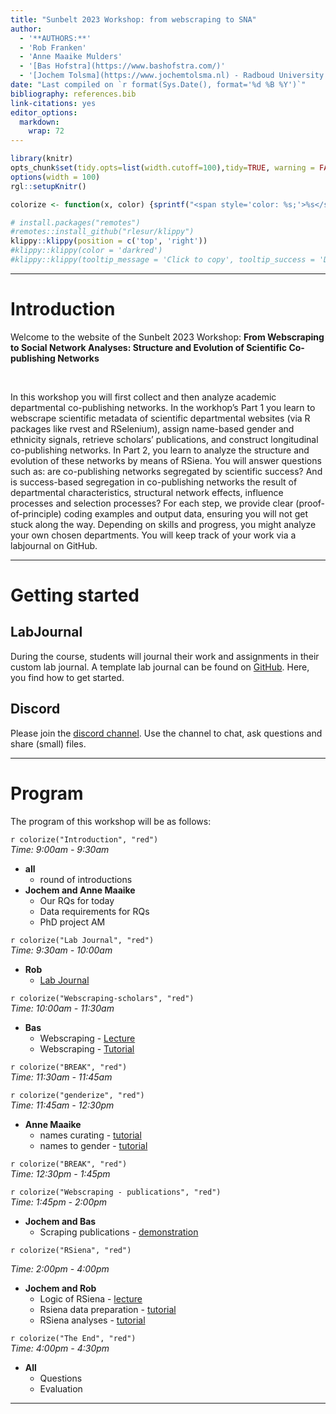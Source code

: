 ```yaml
---
title: "Sunbelt 2023 Workshop: from webscraping to SNA"
author: 
  - '**AUTHORS:**'
  - 'Rob Franken'  
  - 'Anne Maaike Mulders' 
  - '[Bas Hofstra](https://www.bashofstra.com/)'
  - '[Jochem Tolsma](https://www.jochemtolsma.nl) - Radboud University / University of Groningen, the Netherlands'
date: "Last compiled on `r format(Sys.Date(), format='%d %B %Y')`"
bibliography: references.bib
link-citations: yes
editor_options: 
  markdown: 
    wrap: 72
---
```


```r
library(knitr)
opts_chunk$set(tidy.opts=list(width.cutoff=100),tidy=TRUE, warning = FALSE, message = FALSE,comment = "#>", cache=TRUE, class.source=c("test"), class.output=c("test2"), cache.lazy = FALSE)
options(width = 100) 
rgl::setupKnitr()

colorize <- function(x, color) {sprintf("<span style='color: %s;'>%s</span>", color, x) }

```

```r
# install.packages("remotes")
#remotes::install_github("rlesur/klippy")
klippy::klippy(position = c('top', 'right'))
#klippy::klippy(color = 'darkred')
#klippy::klippy(tooltip_message = 'Click to copy', tooltip_success = 'Done')
```

------------------------------------------------------------------------

# Introduction

```{=html}
<script>
function myFunction() {

            var btn = document.getElementById("myButton");
            //to make it fancier
            if (btn.value == "Click to hide code") {
                btn.value = "Read more";
                btn.innerHTML = "Read more";
            }
            else {
                btn.value = "Click to hide code";
                btn.innerHTML = "Read less";
            }
            //this is what you're looking for
            var x = document.getElementById("myDIV");
            if (x.style.display === "none") {
                x.style.display = "block";
            } else {
                x.style.display = "none";
            }
        }
          
</script>
```
Welcome to the website of the Sunbelt 2023 Workshop: **From Webscraping
to Social Network Analyses: Structure and Evolution of Scientific
Co-publishing Networks**

<br>

In this workshop you will first collect and then analyze academic
departmental co-publishing networks. In the workhop's Part 1 you learn
to webscrape scientific metadata of scientific departmental websites
(via R packages like rvest and RSelenium), assign name-based gender and
ethnicity signals, retrieve scholars' publications, and construct
longitudinal co-publishing networks. In Part 2, you learn to analyze the
structure and evolution of these networks by means of RSiena. You will
answer questions such as: are co-publishing networks segregated by
scientific success? And is success-based segregation in co-publishing
networks the result of departmental characteristics, structural network
effects, influence processes and selection processes? For each step, we
provide clear (proof-of-principle) coding examples and output data,
ensuring you will not get stuck along the way. Depending on skills and
progress, you might analyze your own chosen departments. You will keep
track of your work via a labjournal on GitHub.

<!--

<button class="button1" onclick="myFunction()" id="myButton" value="Click To Open Instructions">

Read more

</button>

::: {#myDIV style="display:none;"}
<br>

more text here

<br>
:::

--->

------------------------------------------------------------------------

# Getting started

## LabJournal

During the course, students will journal their work and assignments in
their custom lab journal. A template lab journal can be found on
[GitHub](https://github.com/robfranken/LabJournal). Here, you find how
to get started.

## Discord

Please join the [discord channel](https://discord.gg/ACcYU8nu). Use the
channel to chat, ask questions and share (small) files.

------------------------------------------------------------------------

# Program

The program of this workshop will be as follows:

`r colorize("Introduction", "red")`\
*Time: 9:00am - 9:30am*  

- **all**  
    - round of introductions  
- **Jochem and Anne Maaike**
    -   Our RQs for today\
    -   Data requirements for RQs\
    -   PhD project AM

`r colorize("Lab Journal", "red")`\
*Time: 9:30am - 10:00am*

-   **Rob**
    -   [Lab Journal](https://github.com/robfranken/LabJournal)

`r colorize("Webscraping-scholars", "red")`\
*Time: 10:00am - 11:30am*

-   **Bas**
    -   Webscraping - [Lecture](./presentations/insna_science_data.pdf)
    -   Webscraping - [Tutorial](10scholars.html)

`r colorize("BREAK", "red")`\
*Time: 11:30am - 11:45am*

`r colorize("genderize", "red")`\
*Time: 11:45am - 12:30pm*

-   **Anne Maaike**
    -   names curating - [tutorial](20names.html)
    -   names to gender - [tutorial](30gender.html)

`r colorize("BREAK", "red")`\
*Time: 12:30pm - 1:45pm*

`r colorize("Webscraping - publications", "red")`\
*Time: 1:45pm - 2:00pm*

-   **Jochem and Bas**
    -   Scraping publications - [demonstration](40publications.html)

`r colorize("RSiena", "red")`\

*Time: 2:00pm - 4:00pm*

-   **Jochem and Rob**
    -   Logic of RSiena - [lecture](./presentations/insna_logic_rsiena.pdf)  
    -   Rsiena data preparation - [tutorial](50pubnets.html)  
    -   RSiena analyses  - [tutorial](60RSiena.html)  
    

`r colorize("The End", "red")`\
*Time: 4:00pm - 4:30pm*

-   **All**
    -   Questions  
    -   Evaluation  

---  

